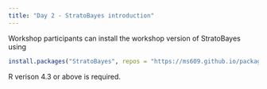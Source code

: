 ```yaml
---
title: "Day 2 - StratoBayes introduction"
---
```


Workshop participants can install the workshop version of StratoBayes using

``` r
install.packages("StratoBayes", repos = "https://ms609.github.io/packages")
```

R verison 4.3 or above is required.
